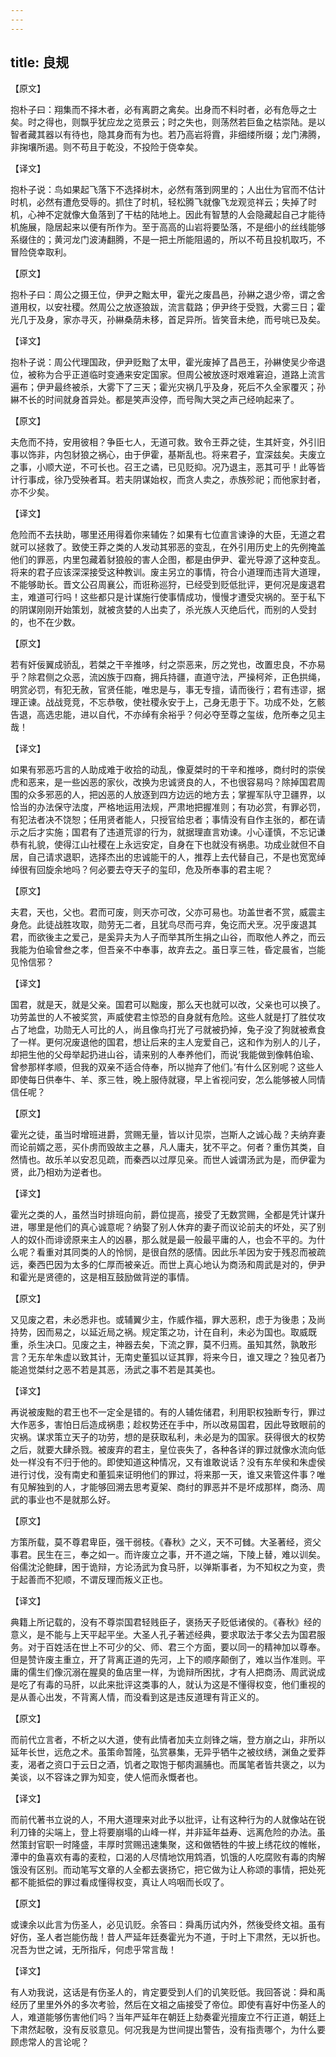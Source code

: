 ```yaml
---
---
---
```

title: 良规
---



【原文】

抱朴子曰：翔集而不择木者，必有离罻之禽矣。出身而不料时者，必有危辱之士矣。时之得也，则飘乎犹应龙之览景云；时之失也，则荡然若巨鱼之枯崇陆。是以智者藏其器以有待也，隐其身而有为也。若乃高岩将霣，非细缕所缀；龙门沸腾，非掬壤所遏。则不苟且于乾没，不投险于侥幸矣。

【译文】

抱朴子说：鸟如果起飞落下不选择树木，必然有落到网里的；人出仕为官而不估计时机，必然有遭危受辱的。抓住了时机，轻松腾飞就像飞龙观览祥云；失掉了时机，心神不定就像大鱼落到了干枯的陆地上。因此有智慧的人会隐藏起自己才能待机施展，隐居起来以便有所作为。至于高高的山岩将要坠落，不是细小的丝线能够系缀住的；黄河龙门波涛翻腾，不是一把土所能阻遏的，所以不苟且投机取巧，不冒险侥幸取利。

【原文】

抱朴子曰：周公之摄王位，伊尹之黜太甲，霍光之废昌邑，孙綝之退少帝，谓之舍道用权，以安社稷。然周公之放逐狼跋，流言载路；伊尹终于受戮，大雾三日；霍光几于及身，家亦寻灭，孙綝桑荫未移，首足异所。皆笑音未绝，而号咷已及矣。

【译文】

抱朴子说：周公代理国政，伊尹贬黜了太甲，霍光废掉了昌邑王，孙綝使吴少帝退位，被称为合乎正道临时变通来安定国家。但周公被放逐时艰难窘迫，道路上流言遍布；伊尹最终被杀，大雾下了三天；霍光灾祸几乎及身，死后不久全家覆灭；孙綝不长的时间就身首异处。都是笑声没停，而号陶大哭之声己经响起来了。

【原文】

夫危而不持，安用彼相？争臣七人，无道可救。致令王莽之徒，生其奸变，外引旧事以饰非，内包豺狼之祸心，由于伊霍，基斯乱也。将来君子，宜深兹矣。夫废立之事，小顺大逆，不可长也。召王之谲，已见贬抑。况乃退主，恶其可乎！此等皆计行事成，徐乃受殃者耳。若夫阴谋始权，而贪人卖之，赤族殄祀；而他家封者，亦不少矣。

【译文】

危险而不去扶助，哪里还用得着你来辅佐？如果有七位直言谏诤的大臣，无道之君就可以拯救了。致使王莽之类的人发动其邪恶的变乱，在外引用历史上的先例掩盖他们的罪恶，内里包藏着豺狼般的害人企图，都是由伊尹、霍光导源了这种变乱。将来的君子应该深深接受这种教训。废主另立的事情，符合小道理而违背大道理，不能够助长。晋文公召周襄公，而诳称巡狩，已经受到贬低批评，更何况是废退君主，难道可行吗！这些都只是计谋施行使事情成功，慢慢才遭受灾祸的。至于私下的阴谋刚刚开始策划，就被贪婪的人出卖了，杀光族人灭绝后代，而别的人受封的，也不在少数。

【原文】

若有奸佞翼成骄乱，若桀之干辛推哆，纣之崇恶来，厉之党也，改置忠良，不亦易乎？除君侧之众恶，流凶族于四裔，拥兵持疆，直道守法，严操柯斧，正色拱绳，明赏必罚，有犯无赦，官贤任能，唯忠是与，事无专擅，请而後行；君有违谬，据理正谏。战战竞竞，不忘恭敬，使社稷永安于上，己身无患于下。功成不处，乞骸告退，高选忠能，进以自代，不亦绰有余裕乎？何必夺至尊之玺绂，危所奉之见主哉！

【译文】

如果有邪恶巧言的人助成难于收拾的动乱，像夏桀时的干辛和推哆，商纣时的崇侯虎和恶来，是一些凶恶的家伙，改换为忠诚贤良的人，不也很容易吗？除掉国君周围的众多邪恶的人，把凶恶的人放逐到四方边远的地方去；掌握军队守卫疆界，以恰当的办法保守法度，严格地运用法规，严肃地把握准则；有功必赏，有罪必罚，有犯法者决不饶恕；任用贤者能人，只授官给忠者；事情没有自作主张的，都在请示之后才实施；国君有了违道荒谬的行为，就据理直言劝谏。小心谨慎，不忘记谦恭有礼貌，使得江山社稷在上永远安定，自身在下也就没有祸患。功成业就但不自居，自己请求退职，选择杰出的忠诚能干的人，推荐上去代替自己，不是也宽宽绰绰很有回旋余地吗？何必要去夺天子的玺印，危及所奉事的君主呢？

【原文】

夫君，天也，父也。君而可废，则天亦可改，父亦可易也。功盖世者不赏，威震主身危。此徒战胜攻取，勋劳无二者，且犹鸟尽而弓弃，兔讫而犬烹。况乎废退其君，而欲後主之爱己，是奚异夫为人子而举其所生捐之山谷，而取他人养之，而云我能为伯瑜曾叁之孝，但吾亲不中奉事，故弃去之。虽日享三牲，昏定晨省，岂能见怜信邪？

【译文】

国君，就是天，就是父亲。国君可以黜废，那么天也就可以改，父亲也可以换了。功劳盖世的人不被奖赏，声威使君主惊恐的自身就有危险。这些人就是打了胜仗攻占了地盘，功勋无人可比的人，尚且像鸟打光了弓就被扔掉，兔子没了狗就被煮食了一样。更何况废退他的国君，想让后来的主人宠爱自己，这和作为别人的儿子，却把生他的父母举起扔进山谷，请来别的人奉养他们，而说‘我能做到像韩伯瑜、曾参那样孝顺，但我的双亲不适合侍奉，所以抛弃了他们。’有什么区别呢？这些人即使每日供奉牛、羊、豕三牲，晚上服侍就寝，早上省视问安，怎么能够被人同情信任呢？

【原文】

霍光之徒，虽当时增班进爵，赏赐无量，皆以计见崇，岂斯人之诚心哉？夫纳弃妻而论前婿之恶，买仆虏而毁故主之暴，凡人庸夫，犹不平之。何者？重伤其类，自然情也。故乐羊以安忍见疏，而秦西以过厚见亲。而世人诚谓汤武为是，而伊霍为贤，此乃相劝为逆者也。

【译文】

霍光之类的人，虽然当时排班向前，爵位提高，接受了无数赏赐，全都是凭计谋升进，哪里是他们的真心诚意呢？纳娶了别人休弃的妻子而议论前夫的坏处，买了别人的奴仆而诽谤原来主人的凶暴，那么就是最一般最平庸的人，也会不平的。为什么呢？看重对其同类的人的怜悯，是很自然的感情。因此乐羊因为安于残忍而被疏远，秦西巴因为太多的仁厚而被亲近。而世上真心地认为商汤和周武是对的，伊尹和霍光是贤德的，这是相互鼓励做背逆的事情。

【原文】

又见废之君，未必悉非也。或辅翼少主，作威作福，罪大恶积，虑于为後患；及尚持势，因而易之，以延近局之祸。规定策之功，计在自利，未必为国也。取威既重，杀生决口。见废之主，神器去矣，下流之罪，莫不归焉。虽知其然，孰敢形言？无东牟朱虚以致其计，无南史董狐以证其罪，将来今日，谁又理之？独见者乃能追觉桀纣之恶不若是其恶，汤武之事不若是其美也。

【译文】

再说被废黜的君王也不一定全是错的。有的人辅佐储君，利用职权独断专行，罪过大作恶多，害怕日后造成祸患；趁权势还在手中，所以改易国君，因此导致眼前的灾祸。谋求策立天子的功劳，想的是获取私利，未必是为的国家。获得很大的权势之后，就要大肆杀戮。被废弃的君主，皇位丧失了，各种各详的罪过就像水流向低处一样没有不归于他的。即使知道这种情况，又有谁敢说话？没有东牟侯和朱虚侯进行讨伐，没有南史和董狐来证明他们的罪过，将来那一天，谁又来管这件事？唯有见解独到的人，才能够回溯去思考夏架、商纣的罪恶并不是坏成那样，商汤、周武的事业也不是就那么好。

【原文】

方策所载，莫不尊君卑臣，强干弱枝。《春秋》之义，天不可雠。大圣著经，资父事君。民生在三，奉之如一。而许废立之事，开不道之端，下陵上替，难以训矣。俗儒沈沦鲍肆，困于诡辩，方论汤武为食马肝，以弹斯事者，为不知权之为变，贵于起善而不犯顺，不谓反理而叛义正也。

【译文】

典籍上所记载的，没有不尊崇国君轻贱臣子，褒扬天子贬低诸侯的。《春秋》经的意义，是不能与上天平起平坐。大圣人孔子著述经典，要求取法于孝父去为国君服务。对于百姓活在世上不可少的父、师、君三个方面，要以同一的精神加以尊奉。但是赞许废主重立，开了背离正道的先河，上下的顺序颠倒了，难以当作准则。平庸的儒生们像沉溺在腥臭的鱼店里一样，为诡辩所困扰，才有人把商汤、周武说成是吃了有毒的马肝，以此来批评这类事的人，就认为这是不懂得权变，他们重视的是从善心出发，不背离人情，而没看到这是违反道理有背正义的。

【原文】

而前代立言者，不析之以大道，使有此情者加夫立剡锋之端，登方崩之山，非所以延年长世，远危之术。虽策命暂隆，弘赏暴集，无异乎牺牛之被纹绣，渊鱼之爱莽麦，渴者之资口于云日之酒，饥者之取饱于郁肉漏脯也。而属笔者皆共褒之，以为美谈，以不容诛之罪为知变，使人悒而永慨者也。

【译文】

而前代著书立说的人，不用大道理来对此予以批评，让有这种行为的人就像站在锐利刀锋的尖端上，登上将要崩塌的山峰一样，并非延年益寿、远离危险的办法。虽然策封官职一时隆盛，丰厚时赏赐迅速集聚，这和做牺牲的牛披上绣花纹的帷帐，潭中的鱼喜欢有毒的麦粒，口渴的人尽情地饮用鸩酒，饥饿的人吃腐败有毒的肉解饿没有区别。而动笔写文章的人全都去褒扬它，把它做为让人称颂的事情，把处死都不能抵偿的罪过看成懂得权变，真让人呜咽而长叹了。

【原文】

或谏余以此言为伤圣人，必见讥贬。余答曰：舜禹历试内外，然後受终文祖。虽有好伤，圣人者岂能伤哉！昔人严延年廷奏霍光为不道，于时上下肃然，无以折也。况吾为世之诫，无所指斥，何虑乎常言哉！

【译文】

有人劝我说，这话是有伤圣人的，肯定要受到人们的讥笑贬低。我回答说：舜和禹经历了里里外外的多次考验，然后在文祖之庙接受了帝位。即使有喜好中伤圣人的人，难道能够伤害他们吗？当年严延年在朝廷上劾奏霍光擅废立不行正道，朝廷上下肃然起敬，没有反驳意见。何况我是为世间提出警告，没有指责哪个，为什么要顾虑常人的言论呢？